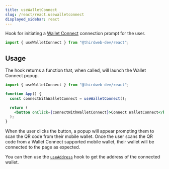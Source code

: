 ```yaml
---
title: useWalletConnect
slug: /react/react.usewalletconnect
displayed_sidebar: react
---
```


Hook for initiating a [Wallet Connect](https://walletconnect.org/) connection prompt for the user.

```jsx
import { useWalletConnect } from "@thirdweb-dev/react";
```

## Usage

The hook returns a function that, when called, will launch the Wallet Connect popup.

```jsx
import { useWalletConnect } from "@thirdweb-dev/react";

function App() {
  const connectWithWalletConnect = useWalletConnect();

  return (
    <button onClick={connectWithWalletConnect}>Connect WalletConnect</button>
  );
}
```

When the user clicks the button, a popup will appear prompting them to scan the QR code from their mobile wallet.
Once the user scans the QR code from a Wallet Connect supported mobile wallet, their wallet will be connected to the page as expected.

You can then use the [`useAddress`](/react/react.useaddress) hook to get the address of the connected wallet.
